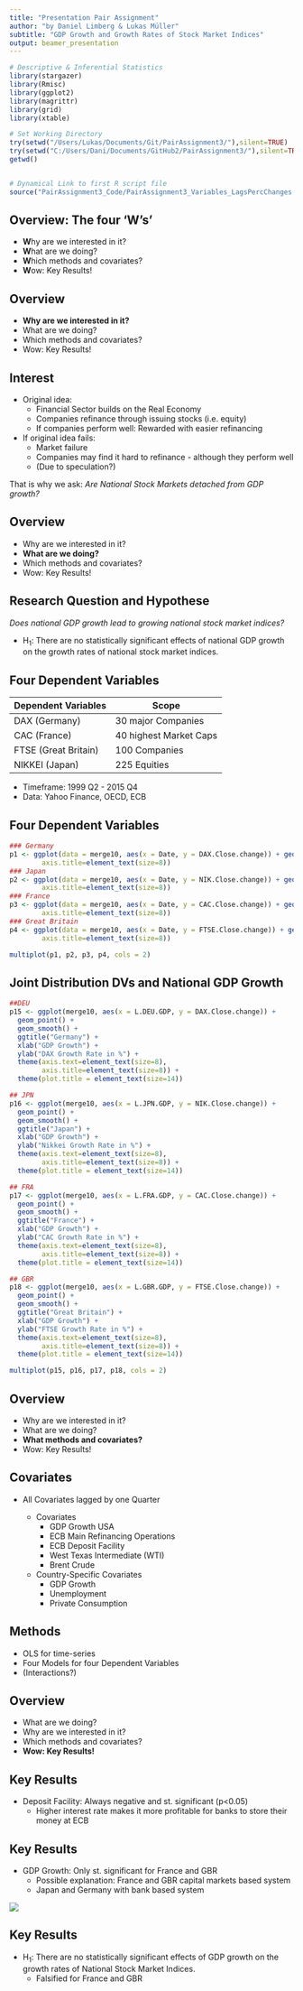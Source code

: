 ```yaml
---
title: "Presentation Pair Assignment"
author: "by Daniel Limberg & Lukas Müller"
subtitle: "GDP Growth and Growth Rates of Stock Market Indices"
output: beamer_presentation
---
```


```r
# Descriptive & Inferential Statistics
library(stargazer)
library(Rmisc)
library(ggplot2)
library(magrittr)
library(grid)
library(xtable)

# Set Working Directory
try(setwd("/Users/Lukas/Documents/Git/PairAssignment3/"),silent=TRUE)
try(setwd("C:/Users/Dani/Documents/GitHub2/PairAssignment3/"),silent=TRUE)
getwd()


# Dynamical Link to first R script file
source("PairAssignment3_Code/PairAssignment3_Variables_LagsPercChanges.R")
```

## Overview: The four 'W's'

* **W**hy are we interested in it?
* **W**hat are we doing?
* **W**hich methods and covariates?
* **W**ow: Key Results!

## Overview

* **Why are we interested in it?**
* What are we doing?
* Which methods and covariates?
* Wow: Key Results!

## Interest

* Original idea:
    + Financial Sector builds on the Real Economy
    + Companies refinance through issuing stocks (i.e. equity)
    + If companies perform well: Rewarded with easier refinancing 
* If original idea fails:
    + Market failure
    + Companies may find it hard to refinance - although they perform well
    + (Due to speculation?)

That is why we ask: *Are National Stock Markets detached from GDP growth?*

## Overview

* Why are we interested in it?
* **What are we doing?**
* Which methods and covariates?
* Wow: Key Results!

## Research Question and Hypothese

*Does national GDP growth lead to growing national stock market indices?*

* H~1~: There are no statistically significant effects of national GDP growth on the growth rates of national stock market indices.

## Four Dependent Variables

**Dependent Variables** | Scope
 -------------------- | -----------------------
 DAX (Germany)        | 30 major Companies
 CAC (France)         | 40 highest Market Caps
 FTSE (Great Britain) | 100 Companies
 NIKKEI (Japan)       | 225 Equities

* Timeframe: 1999 Q2 - 2015 Q4
* Data: Yahoo Finance, OECD, ECB 

## Four Dependent Variables

```r
### Germany
p1 <- ggplot(data = merge10, aes(x = Date, y = DAX.Close.change)) + geom_line() + scale_x_continuous(breaks=seq(1991.1, 2015.4, 10)) + ggtitle("Germany | DAX") + theme(plot.title = element_text(size=14)) + labs(x = "Quarters", y = "% change of Closing Value") + theme(legend.position="none") + theme(axis.text=element_text(size=8),
        axis.title=element_text(size=8))
### Japan
p2 <- ggplot(data = merge10, aes(x = Date, y = NIK.Close.change)) + geom_line() + scale_x_continuous(breaks=seq(1991.1, 2015.4, 10)) + ggtitle("Japan | NIKKEI") + theme(plot.title = element_text(size=14)) + labs(x = "Quarters", y = "% change of Closing Value") + theme(legend.position="none") + theme(axis.text=element_text(size=8),
        axis.title=element_text(size=8))
### France
p3 <- ggplot(data = merge10, aes(x = Date, y = CAC.Close.change)) + geom_line() + scale_x_continuous(breaks=seq(1991.1, 2015.4, 10)) + ggtitle("France | CAC40") + theme(plot.title = element_text(size=14)) + labs(x = "Quarters", y = "% change of Closing Value") + theme(legend.position="none") + theme(axis.text=element_text(size=8),
        axis.title=element_text(size=8))
### Great Britain
p4 <- ggplot(data = merge10, aes(x = Date, y = FTSE.Close.change)) + geom_line() + scale_x_continuous(breaks=seq(1991.1, 2015.4, 10)) + ggtitle("Great Britain | FTSE") + theme(plot.title = element_text(size=14)) + labs(x = "Quarters", y = "% change of Closing Value") + theme(legend.position="none") + theme(axis.text=element_text(size=8),
        axis.title=element_text(size=8))
```

```r
multiplot(p1, p2, p3, p4, cols = 2)
```

## Joint Distribution DVs and National GDP Growth

```r
##DEU
p15 <- ggplot(merge10, aes(x = L.DEU.GDP, y = DAX.Close.change)) + 
  geom_point() + 
  geom_smooth() +
  ggtitle("Germany") +
  xlab("GDP Growth") +
  ylab("DAX Growth Rate in %") +
  theme(axis.text=element_text(size=8),
        axis.title=element_text(size=8)) +
  theme(plot.title = element_text(size=14)) 

## JPN
p16 <- ggplot(merge10, aes(x = L.JPN.GDP, y = NIK.Close.change)) + 
  geom_point() + 
  geom_smooth() +
  ggtitle("Japan") +
  xlab("GDP Growth") +
  ylab("Nikkei Growth Rate in %") +
  theme(axis.text=element_text(size=8),
        axis.title=element_text(size=8)) +
  theme(plot.title = element_text(size=14)) 

## FRA
p17 <- ggplot(merge10, aes(x = L.FRA.GDP, y = CAC.Close.change)) + 
  geom_point() + 
  geom_smooth() +
  ggtitle("France") +
  xlab("GDP Growth") +
  ylab("CAC Growth Rate in %") +
  theme(axis.text=element_text(size=8),
        axis.title=element_text(size=8)) +
  theme(plot.title = element_text(size=14)) 

## GBR
p18 <- ggplot(merge10, aes(x = L.GBR.GDP, y = FTSE.Close.change)) + 
  geom_point() + 
  geom_smooth() +
  ggtitle("Great Britain") +
  xlab("GDP Growth") +
  ylab("FTSE Growth Rate in %") +
  theme(axis.text=element_text(size=8),
        axis.title=element_text(size=8)) +
  theme(plot.title = element_text(size=14)) 
```

```r
multiplot(p15, p16, p17, p18, cols = 2)
```

## Overview

* Why are we interested in it?
* What are we doing?
* **What methods and covariates?**
* Wow: Key Results!

## Covariates

* All Covariates lagged by one Quarter  

  * Covariates
      + GDP Growth USA
      + ECB Main Refinancing Operations
      + ECB Deposit Facility
      + West Texas Intermediate (WTI)
      + Brent Crude

  * Country-Specific Covariates
      + GDP Growth
      + Unemployment
      + Private Consumption

## Methods

* OLS for time-series
* Four Models for four Dependent Variables
* (Interactions?)

## Overview

* What are we doing?
* Why are we interested in it?
* Which methods and covariates?
* **Wow: Key Results!**

## Key Results

* Deposit Facility: Always negative and st. significant (p<0.05)
    + Higher interest rate makes it more profitable for banks to store their money at ECB

## Key Results

* GDP Growth: Only st. significant for France and GBR
    + Possible explanation: France and GBR capital markets based system
    + Japan and Germany with bank based system

![](/Users/Lukas/Documents/Git/PairAssignment3/friends.png)

## Key Results

* H~1~: There are no statistically significant effects of GDP growth on the growth rates of National Stock Market Indices.
    + Falsified for France and GBR
